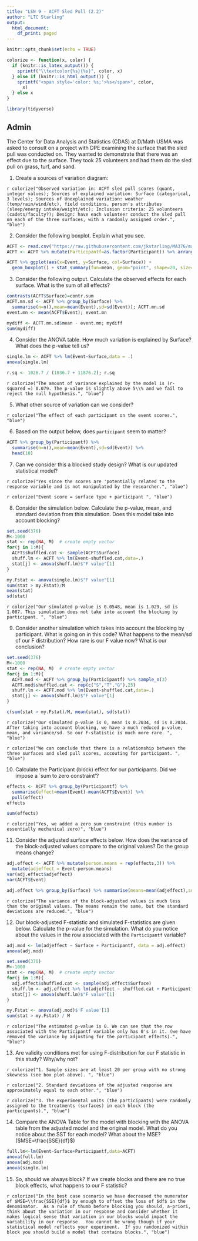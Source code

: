 ```yaml
---
title: "LSN 9 - ACFT Sled Pull (2.2)"
author: "LTC Starling"
output:
  html_document:
    df_print: paged
---
```


```r
knitr::opts_chunk$set(echo = TRUE)

colorize <- function(x, color) {
  if (knitr::is_latex_output()) {
    sprintf("\\textcolor{%s}{%s}", color, x)
  } else if (knitr::is_html_output()) {
    sprintf("<span style='color: %s;'>%s</span>", color, 
      x)
  } else x
}

library(tidyverse)
```

## Admin

The Center for Data Analysis and Statistics (CDAS) at D/Math USMA was asked to consult on a project with DPE examining the surface that the sled pull was conducted on.  They wanted to demonstrate that there was an effect due to the surface.  They took 25 volunteers and had them do the sled pull on grass, turf, and sand. 

1) Create a sources of variation diagram: 

`r colorize("Observed variation in: ACFT sled pull scores (quant, integer values); Sources of explained variation: Surface (categorical, 3 levels); Sources of Unexplained variation: weather (temp/rain/wind/etc), field conditions, person's attributes (sleep/energy intake/weight/etc); Inclusion criteria: 25 volunteers (cadets/faculty?); Design: have each volunteer conduct the sled pull on each of the three surfaces, with a randomly assigned order.", "blue")`

\vspace{1.5in}


2) Consider the following boxplot. Explain what you see. 
```r
ACFT <- read.csv("https://raw.githubusercontent.com/jkstarling/MA376/main/ACFT.csv", stringsAsFactors = TRUE)
ACFT <- ACFT %>% mutate(Participantf=as.factor(Participant)) %>% arrange(Surface, Participant)

ACFT %>% ggplot(aes(x=Event, y=Surface, col=Surface)) + 
  geom_boxplot() + stat_summary(fun=mean, geom="point", shape=20, size=5, color="red", fill="red") + geom_vline(aes(xintercept = mean(Event)), color="orange")
```


3) Consider the following output. Calculate the observed effects for each surface. What is the sum of all effects? 
```r
contrasts(ACFT$Surface)=contr.sum
ACFT.mn.sd <- ACFT %>% group_by(Surface) %>% 
  summarise(n=n(),mean=mean(Event),sd=sd(Event)); ACFT.mn.sd
event.mn <- mean(ACFT$Event); event.mn
```

\vspace{.5in}


```r
mydiff <- ACFT.mn.sd$mean - event.mn; mydiff
sum(mydiff)
```



4) Consider the ANOVA table. How much variation is explained by Surface?  What does the p-value tell us?
```r
single.lm <- ACFT %>% lm(Event~Surface,data = .)
anova(single.lm)
```

```r
r.sq <- 1026.7 / (1036.7 + 11876.2); r.sq
```

`r colorize("The amount of variance explained by the model is (r-squared =) 0.079. The p-value is slightly above 5\\% and we fail to reject the null hypothesis.", "blue")`

\vspace{.5in}


5) What other source of variation can we consider?

`r colorize("The effect of each participant on the event scores.", "blue")`

\vspace{.3in}

6) Based on the output below, does `participant` seem to matter?

```r
ACFT %>% group_by(Participantf) %>% 
  summarise(n=n(),mean=mean(Event),sd=sd(Event)) %>% 
  head(10)
```

7) Can we consider this a blocked study design? What is our updated statistical model?

`r colorize("Yes since the scores are 'potentially related to the response variable and is not manipulated by the researcher.", "blue")`

`r colorize("Event score = surface type + participant ", "blue")`

\vspace{.5in}


8) Consider the simulation below. Calculate the p-value, mean, and standard deviation from this simulation. Does this model take into account blocking? 
```r
set.seed(376)
M<-1000
stat <- rep(NA, M)  # create empty vector
for(j in 1:M){
  ACFT$shuffled.cat <- sample(ACFT$Surface)
  shuff.lm <- ACFT %>% lm(Event~shuffled.cat,data=.)
  stat[j] <- anova(shuff.lm)$"F value"[1]
}
```

```r
my.Fstat <- anova(single.lm)$"F value"[1]
sum(stat > my.Fstat)/M
mean(stat)
sd(stat)
```

`r colorize("Our simulated p-value is 0.0548, mean is 1.029, sd is 1.087. This simulation does not take into account the blocking by participant. ", "blue")`

\vspace{.5in}

9) Consider another simulation which takes into account the blocking by participant. What is going on in this code?  What happens to the mean/sd of our F distribution? How rare is our F value now? What is our conclusion?

```r
set.seed(376)
M<-1000
stat <- rep(NA, M)  # create empty vector
for(j in 1:M){
  ACFT.mod <- ACFT %>% group_by(Participantf) %>% sample_n(3)
  ACFT.mod$shuffled.cat <- rep(c("S","T","G"),25)
  shuff.lm <- ACFT.mod %>% lm(Event~shuffled.cat,data=.)
  stat[j] <- anova(shuff.lm)$"F value"[1]
}
```

```r
c(sum(stat > my.Fstat)/M, mean(stat), sd(stat))
```
`r colorize("Our simulated p-value is 0, mean is 0.2034, sd is 0.2034. After taking into account blocking, we have a much reduced p-value, mean, and variance/sd. So our F-statistic is much more rare. ", "blue")`

`r colorize("We can conclude that there is a relationship between the three surfaces and sled pull scores, accouting for participant. ", "blue")`

\vspace{.4in}


10) Calculate the Participant (block) effect for our participants. Did we impose a `sum to zero constraint'? 

```r
effects <- ACFT %>% group_by(Participantf) %>% 
  summarise(effect=mean(Event)-mean(ACFT$Event)) %>% 
  pull(effect)
effects
```

```r
sum(effects)
```

`r colorize("Yes, we added a zero sum constraint (this number is essentially mechanical zero)", "blue")`

11) Consider the adjusted surface effects below. How does the variance of the block-adjusted values compare to the original values?  Do the group means change?

```r
adj.effect <- ACFT %>% mutate(person.means = rep(effects,3)) %>%
  mutate(adjeffect = Event-person.means)
var(adj.effect$adjeffect)
var(ACFT$Event)

adj.effect %>% group_by(Surface) %>% summarise(means=mean(adjeffect),sd=sd(adjeffect))
```
`r colorize("The variance of the block-adjusted values is much less than the original values. The means remain the same, but the standard deviations are reduced.", "blue")`


12) Our block-adjusted F-statistic and simulated F-statistics are given below. Calculate the p-value for the simulation. What do you notice about the values in the row associated with the `Participantf` variable? 

```r
adj.mod <- lm(adjeffect ~ Surface + Participantf, data = adj.effect)
anova(adj.mod)
```

```r
set.seed(376)
M<-1000
stat <- rep(NA, M)  # create empty vector
for(j in 1:M){
  adj.effect$shuffled.cat <- sample(adj.effect$Surface)
  shuff.lm <- adj.effect %>% lm(adjeffect ~ shuffled.cat + Participantf, data=.)
  stat[j] <- anova(shuff.lm)$"F value"[1]
}
```

```r
my.Fstat <- anova(adj.mod)$'F value'[1]
sum(stat > my.Fstat) / M
```

`r colorize("The estimated p-value is 0. We can see that the row associated with the Participantf variable only has 0's in it. (we have removed the variance by adjusting for the participant effects).", "blue")`

\vspace{0.5in}


13) Are validity conditions met for using F-distribution for our F statistic in this study? Why/why not?

`r colorize("1. Sample sizes are at least 20 per group with no strong skewness (see box plot above). ", "blue")`

`r colorize("2. Standard deviations of the adjusted response are approximately equal to each other.", "blue")`

`r colorize("3. The experimental units (the participants) were randomly assigned to the treatments (surfaces) in each block (the participants).", "blue")`

\vspace{2.in}


14) Compare the ANOVA Table for the model with blocking with the ANOVA table from the adjusted model and the original model. What do you notice about the SST for each model? What about the MSE? ($MSE=\frac{SSE}{df}$)

```r
full.lm<-lm(Event~Surface+Participantf,data=ACFT)
anova(full.lm)
anova(adj.mod)
anova(single.lm)
```

\vspace{2.in}

15) So, should we always block?  If we create blocks and there are no true block effects, what happens to our F statistic?

`r colorize("In the best case scenario we have decreased the numerator of $MSE=\\frac{SSE}{df}$ by enough to offset the loss of $df$ in the denominator.  As a rule of thumb before blocking you should, a-priori, think about the variation in our response and consider whether it makes logical sense that variation in our blocks would impact the variability in our response.  You cannot be wrong though if your statistical model reflects your experiment.  If you randomized within block you should build a model that contains blocks.", "blue")`
\vspace{1.in}
